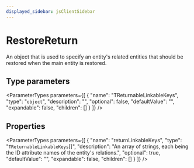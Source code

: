 ```yaml
---
displayed_sidebar: jsClientSidebar
---
```



# RestoreReturn

An object that is used to specify an entity's related entities that should be restored when the main entity is restored.

## Type parameters

<ParameterTypes parameters={[
  {
    "name": "TReturnableLinkableKeys",
    "type": "`object`",
    "description": "",
    "optional": false,
    "defaultValue": "",
    "expandable": false,
    "children": []
  }
]} />

## Properties

<ParameterTypes parameters={[
  {
    "name": "returnLinkableKeys",
    "type": "`TReturnableLinkableKeys`[]",
    "description": "An array of strings, each being the ID attribute names of the entity's relations.",
    "optional": true,
    "defaultValue": "",
    "expandable": false,
    "children": []
  }
]} />
